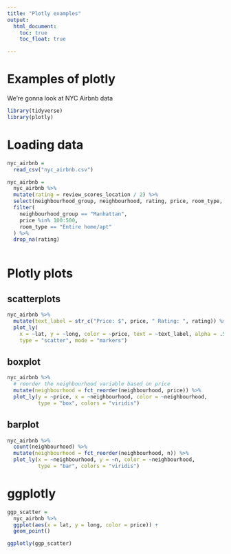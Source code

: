 ```yaml
---
title: "Plotly examples"
output: 
  html_document:
    toc: true
    toc_float: true

---
```


# Examples of plotly

We're gonna look at NYC Airbnb data

```r
library(tidyverse)
library(plotly)
```

# Loading data

```r
nyc_airbnb = 
  read_csv("nyc_airbnb.csv")

nyc_airbnb = 
  nyc_airbnb %>% 
  mutate(rating = review_scores_location / 2) %>% 
  select(neighbourhood_group, neighbourhood, rating, price, room_type, lat, long) %>%
  filter(
    neighbourhood_group == "Manhattan",
    price %in% 100:500,
    room_type == "Entire home/apt"
  ) %>% 
  drop_na(rating)
  
```

# Plotly plots

## scatterplots

```r
nyc_airbnb %>% 
  mutate(text_label = str_c("Price: $", price, " Rating: ", rating)) %>% 
  plot_ly(
    x = ~lat, y = ~long, color = ~price, text = ~text_label, alpha = .5,
    type = "scatter", mode = "markers")
```

## boxplot

```r
nyc_airbnb %>% 
  # reorder the neighbourhood variable based on price
  mutate(neighbourhood = fct_reorder(neighbourhood, price)) %>% 
  plot_ly(y = ~price, x = ~neighbourhood, color = ~neighbourhood,
          type = "box", colors = "viridis")
```

## barplot

```r
nyc_airbnb %>% 
  count(neighbourhood) %>% 
  mutate(neighbourhood = fct_reorder(neighbourhood, n)) %>% 
  plot_ly(x = ~neighbourhood, y = ~n, color = ~neighbourhood,
          type = "bar", colors = "viridis")
```

# ggplotly 

```r
ggp_scatter = 
  nyc_airbnb %>% 
  ggplot(aes(x = lat, y = long, color = price)) +
  geom_point()

ggplotly(ggp_scatter)
```








